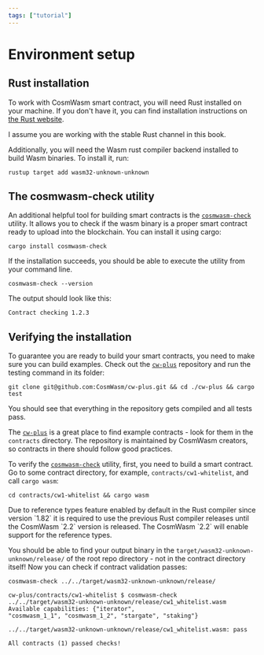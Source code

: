 ```yaml
---
tags: ["tutorial"]
---
```



# Environment setup

## Rust installation

To work with CosmWasm smart contract, you will need Rust installed on your machine. If you don't
have it, you can find installation instructions on
[the Rust website](https://www.rust-lang.org/tools/install).

I assume you are working with the stable Rust channel in this book.

Additionally, you will need the Wasm rust compiler backend installed to build Wasm binaries. To
install it, run:

```shell copy filename="TERMINAL"
rustup target add wasm32-unknown-unknown
```

## The cosmwasm-check utility

An additional helpful tool for building smart contracts is the
[`cosmwasm-check`](https://github.com/CosmWasm/cosmwasm/tree/main/packages/check) utility. It allows
you to check if the wasm binary is a proper smart contract ready to upload into the blockchain. You
can install it using cargo:

```shell copy filename="TERMINAL"
cargo install cosmwasm-check
```

If the installation succeeds, you should be able to execute the utility from your command line.

```shell copy filename="TERMINAL"
cosmwasm-check --version
```

The output should look like this:

```shell
Contract checking 1.2.3
```

## Verifying the installation

To guarantee you are ready to build your smart contracts, you need to make sure you can build
examples. Check out the [`cw-plus`](https://github.com/CosmWasm/cw-plus) repository and run the
testing command in its folder:

```shell copy filename="TERMINAL"
git clone git@github.com:CosmWasm/cw-plus.git && cd ./cw-plus && cargo test
```

You should see that everything in the repository gets compiled and all tests pass.

The [`cw-plus`](https://github.com/CosmWasm/cw-plus) is a great place to find example contracts -
look for them in the `contracts` directory. The repository is maintained by CosmWasm creators, so
contracts in there should follow good practices.

To verify the [`cosmwasm-check`](https://github.com/CosmWasm/cosmwasm/tree/main/packages/check)
utility, first, you need to build a smart contract. Go to some contract directory, for example,
`contracts/cw1-whitelist`, and call `cargo wasm`:

```shell copy filename="TERMINAL"
cd contracts/cw1-whitelist && cargo wasm
```

<Callout>
  Due to reference types feature enabled by default in the Rust compiler since version `1.82` it is
  required to use the previous Rust compiler releases until the CosmWasm `2.2` version is released.
  The CosmWasm `2.2` will enable support for the reference types.
</Callout>

You should be able to find your output binary in the `target/wasm32-unknown-unknown/release/` of the
root repo directory - not in the contract directory itself! Now you can check if contract validation
passes:

```shell copy filename="TERMINAL"
cosmwasm-check ../../target/wasm32-unknown-unknown/release/
```

```shell
cw-plus/contracts/cw1-whitelist $ cosmwasm-check
../../target/wasm32-unknown-unknown/release/cw1_whitelist.wasm Available capabilities: {"iterator",
"cosmwasm_1_1", "cosmwasm_1_2", "stargate", "staking"}

../../target/wasm32-unknown-unknown/release/cw1_whitelist.wasm: pass

All contracts (1) passed checks!
```
